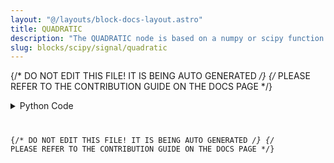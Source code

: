 ```yaml
---
layout: "@/layouts/block-docs-layout.astro"
title: QUADRATIC
description: "The QUADRATIC node is based on a numpy or scipy function."
slug: blocks/scipy/signal/quadratic
---
```


{/* DO NOT EDIT THIS FILE! IT IS BEING AUTO GENERATED */}
{/* PLEASE REFER TO THE CONTRIBUTION GUIDE ON THE DOCS PAGE */}


<PythonDocsDisplay docstring={docstring} />
<details>
<summary>Python Code</summary>



<Code code={pythonCode} lang="py" wrap theme="dracula" />

[Find this Flojoy Block on GitHub](https://github.com/flojoy-ai/blocks/blob/main/blocks/SCIPY/SIGNAL/QUADRATIC/QUADRATIC.py)

</details>

{/* DO NOT EDIT THIS FILE! IT IS BEING AUTO GENERATED */}
{/* PLEASE REFER TO THE CONTRIBUTION GUIDE ON THE DOCS PAGE */}
